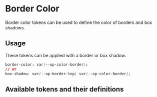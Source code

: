 
<Meta title="Tokens/Color/Border Color" />

# Border Color

Border color tokens can be used to define the color of borders and box shadows.

## Usage

These tokens can be applied with a border or box shadow.

```css
border-color: var(--op-color-border);
// or
box-shadow: var(--op-border-top) var(--op-color-border);
```

## Available tokens and their definitions

<DesignTokenDocBlock categoryName="Border Color" viewType="card" />
